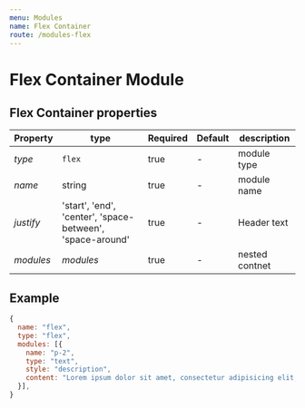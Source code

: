 ```yaml
---
menu: Modules
name: Flex Container
route: /modules-flex
---
```


# Flex Container Module

## Flex Container properties

| Property     | type           | Required | Default | description |
| ------------ | -------------- | -------- | ------- | ----------- |
| *type*       | `flex`  | true     | -       | module type |
| *name*       | string         | true     | -       | module name |
| *justify*    | 'start', 'end', 'center', 'space-between', 'space-around'         | true     | -       | Header text |
| *modules*   | *modules*  | true     | -       | nested contnet |

## Example
```jsx
{
  name: "flex",
  type: "flex",
  modules: [{
    name: "p-2",
    type: "text",
    style: "description",
    content: "Lorem ipsum dolor sit amet, consectetur adipisicing elit, sed do eiusmod tempor incididunt ut labore et dolore magna aliqua. Ut enim ad minim veniam, quis nostrud exercitation ullamco laboris nisi ut aliquip ex ea commodo consequat. Duis aute irure dolor in reprehenderit in voluptate velit esse cillum dolore eu fugiat nulla pariatur. Excepteur sint occaecat cupidatat non proident, sunt in culpa qui officia deserunt mollit anim id est laborum."
  }],
}
```


<Playground>
  <ModulesPlayground
    form={{
      modules: [
        {
          name: "h1",
          type: "text",
          style: "h2",
          content: "With paragrahs"
        },
        {
          name: "flex",
          type: "flex",
          modules: [{
            name: "p-2",
            type: "text",
            style: "body",
            content: "Lorem ipsum dolor sit amet, consectetur adipisicing elit, sed do eiusmod tempor incididunt ut labore et dolore magna aliqua. Ut enim ad minim veniam, quis nostrud exercitation ullamco laboris nisi ut aliquip ex ea commodo consequat. Duis aute irure dolor in reprehenderit in voluptate velit esse cillum dolore eu fugiat nulla pariatur. Excepteur sint occaecat cupidatat non proident, sunt in culpa qui officia deserunt mollit anim id est laborum."
          }, {
            name: "p-3",
            type: "text",
            style: "body",
            content: "Lorem ipsum dolor sit amet, consectetur adipisicing elit, sed do eiusmod tempor incididunt ut labore et dolore magna aliqua. Ut enim ad minim veniam, quis nostrud exercitation ullamco laboris nisi ut aliquip ex ea commodo consequat. Duis aute irure dolor in reprehenderit in voluptate velit esse cillum dolore eu fugiat nulla pariatur. Excepteur sint occaecat cupidatat non proident, sunt in culpa qui officia deserunt mollit anim id est laborum."
          }],
        },
        {
          name: 'submit',
          type: 'submit',
          caption: 'Next',
        },
      ],
    }}
  />
</Playground>
